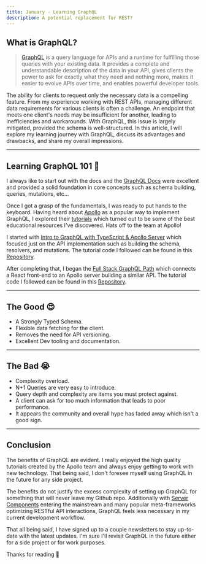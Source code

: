 ```yaml
---
title: January - Learning GraphQL
description: A potential replacement for REST?
---
```


## What is GraphQL?

> [GraphQL](https://graphql.org/) is a query language for APIs and a runtime for fulfilling those queries with your existing data.
> It provides a complete and understandable description of the data in your API,
> gives clients the power to ask for exactly what they need and nothing more,
> makes it easier to evolve APIs over time, and enables powerful developer tools.

The ability for clients to request only the necessary data is a compelling feature.
From my experience working with REST APIs, managing different data requirements for various clients is often a challenge.
An endpoint that meets one client's needs may be insufficient for another, leading to inefficiencies and workarounds.
With GraphQL, this issue is largely mitigated, provided the schema is well-structured.
In this article, I will explore my learning journey with GraphQL, discuss its advantages and drawbacks, and share my overall impressions.

---

## Learning GraphQL 101 🧠

I always like to start out with the docs and the [GraphQL Docs](https://graphql.org/learn/) were excellent
and provided a solid foundation in core concepts such as schema building, queries, mutations, etc...

Once I got a grasp of the fundamentals, I was ready to put hands to the keyboard.
Having heard about [Apollo](https://www.apollographql.com/) as a popular way to implement GraphQL, I explored their
[tutorials](https://www.apollographql.com/tutorials/browse) which turned out to be some of the best educational resources I've discovered.
Hats off to the team at Apollo!

I started with [Intro to GraphQL with TypeScript & Apollo Server](https://www.apollographql.com/tutorials/intro-typescript)
which focused just on the API implementation such as building the schema, resolvers, and mutations.
The tutorial code I followed can be found in this [Repository](https://github.com/Zac-Zajdel/learning-graphql/tree/main/backend-learning).

After completing that, I began the [Full Stack GraphQL Path](https://www.apollographql.com/tutorials/lift-off-part1)
which connects a React front-end to an Apollo server building a similar API.
The tutorial code I followed can be found in this [Repository](https://github.com/Zac-Zajdel/learning-graphql/tree/main/backend-learninghttps://github.com/Zac-Zajdel/learning-graphql/tree/main/full-stack-learning).

---

## The Good 😍

- A Strongly Typed Schema.
- Flexible data fetching for the client.
- Removes the need for API versioning.
- Excellent Dev tooling and documentation.

---

## The Bad 😭

- Complexity overload.
- N+1 Queries are very easy to introduce.
- Query depth and complexity are items you must protect against.
- A client can ask for too much information that leads to poor performance.
- It appears the community and overall hype has faded away which isn't a good sign.

---

## Conclusion

The benefits of GraphQL are evident. I really enjoyed the high quality tutorials created by the Apollo team
and always enjoy getting to work with new technology. That being said, I don't foresee myself using GraphQL in the future for any side project.

The benefits do not justify the excess complexity of setting up GraphQL for something that will never leave my Github repo.
Additionally with [Server Components](https://react.dev/reference/rsc/server-components) entering the mainstream and many
popular meta-frameworks optimizing RESTful API interactions, GraphQL feels less necessary in my current development workflow.

That all being said, I have signed up to a couple newsletters to stay up-to-date with the latest updates.
I'm sure I'll revisit GraphQL in the future either for a side project or for work purposes.

Thanks for reading 👋
